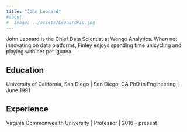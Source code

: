 ---
title: "John Leonard"
#about:
#  image: ../assets/LeonardPic.jpg
---

John Leonard is the Chief Data Scientist at Wengo Analytics. When not innovating on data platforms, Finley enjoys spending  time unicycling and playing with her pet iguana.

## Education

University of California, San Diego | San Diego, CA
PhD in Engineering | June 1991

## Experience

Virginia Commonwealth University | Professor | 2016 - present

